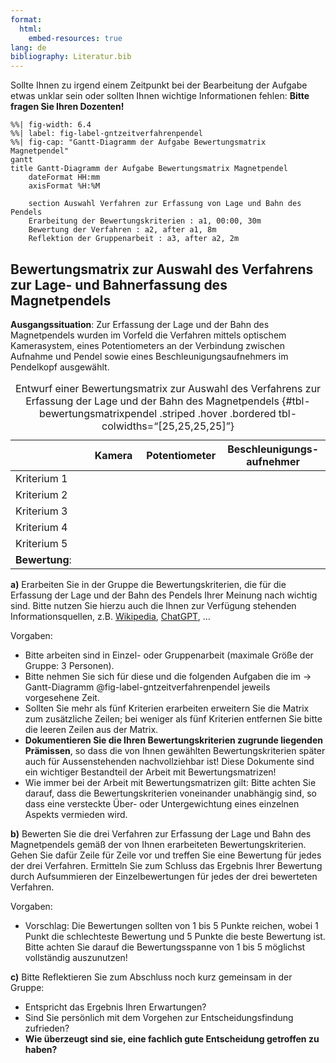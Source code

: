 ```yaml
---
format:
  html:
    embed-resources: true
lang: de
bibliography: Literatur.bib
---
```


<!--
title: "DEB3 Produktentwicklung 1"
format:
  html:
    embed-resources: true

author:
  - name: "Christian Anders"
    degrees: 
    roles: "Dozent"
    email: christian.anders@hs-esslingen.de
    affiliation: 
      - name: "Hochschule Esslingen"
        department: "Wirtschaft & Technik"
        group: "Digital Engineering (DEB)"
        city: "Esslingen am Neckar"
        postal-code: 73728
        country: "Deutschland"
        url: https://www.hs-esslingen.de/
abstract: > 
  Skript zur Vorlesung und Labor *"Produktentwicklung 1"* für den Studiengang Digital Engineering DEB3 im Wintersemester 2024/2025
keywords:
  - Produktentstehungsprozess
  - Entwicklungsmethodik
  - Labor 
  - Magnetpendel
copyright: 
  holder: Christian Anders
  year: 2024
lang: de
bibliography: Literatur.bib
date: last-modified
toc: false
number-sections: false
scrollable: true
toc-location: right-body
cap-location: bottom
number-offset: 0
link-external-icon: true
link-external-newwindow: true
-->

<!-- -------------------------------------------------------------------------

                       Aufgabe: Bewertungsmatrix Magnetpendel

-------------------------------------------------------------------------- -->


::: {.callout-important}
Sollte Ihnen zu irgend einem Zeitpunkt bei der Bearbeitung der Aufgabe etwas unklar sein oder sollten Ihnen wichtige Informationen fehlen: **Bitte fragen Sie Ihren Dozenten!**
:::

```mermaid
%%| fig-width: 6.4
%%| label: fig-label-gntzeitverfahrenpendel
%%| fig-cap: "Gantt-Diagramm der Aufgabe Bewertungsmatrix Magnetpendel"
gantt
title Gantt-Diagramm der Aufgabe Bewertungsmatrix Magnetpendel
    dateFormat HH:mm
    axisFormat %H:%M    

    section Auswahl Verfahren zur Erfassung von Lage und Bahn des Pendels
    Erarbeitung der Bewertungskriterien : a1, 00:00, 30m
    Bewertung der Verfahren : a2, after a1, 8m
    Reflektion der Gruppenarbeit : a3, after a2, 2m
```


::: {.callout-note}
## Bewertungsmatrix zur Auswahl des Verfahrens zur Lage- und Bahnerfassung des Magnetpendels

**Ausgangssituation**: Zur Erfassung der Lage und der Bahn des Magnetpendels wurden im Vorfeld die Verfahren mittels optischem Kamerasystem, eines Potentiometers an der Verbindung zwischen Aufnahme und Pendel sowie eines Beschleunigungsaufnehmers im Pendelkopf ausgewählt.



|                      | Kamera         | Potentiometer  | Beschleunigungs- aufnehmer |
|----------------------|----------------|----------------|----------------------------|
| Kriterium 1          |                |                |                            | 
| Kriterium 2          |                |                |                            | 
| Kriterium 3          |                |                |                            | 
| Kriterium 4          |                |                |                            | 
| Kriterium 5          |                |                |                            | 
| **Bewertung**:       |                |                |                            | 

: Entwurf einer Bewertungsmatrix zur Auswahl des Verfahrens zur Erfassung der Lage und der Bahn des Magnetpendels {#tbl-bewertungsmatrixpendel .striped .hover .bordered tbl-colwidths="[25,25,25,25]"}



**a)** Erarbeiten Sie in der Gruppe die Bewertungskriterien, die für die Erfassung der Lage und der Bahn des Pendels Ihrer Meinung nach wichtig sind. Bitte nutzen Sie hierzu auch die Ihnen zur Verfügung stehenden Informationsquellen, z.B. [Wikipedia](https://www.wikipedia.de/), [ChatGPT](https://chat.openai.com/), ...

Vorgaben:

+ Bitte arbeiten sind in Einzel- oder Gruppenarbeit (maximale Größe der Gruppe: 3 Personen).
+ Bitte nehmen Sie sich für diese und die folgenden Aufgaben die im → Gantt-Diagramm @fig-label-gntzeitverfahrenpendel jeweils vorgesehene Zeit. 
+ Sollten Sie mehr als fünf Kriterien erarbeiten erweitern Sie die Matrix zum zusätzliche Zeilen; bei weniger als fünf Kriterien entfernen Sie bitte die leeren Zeilen aus der Matrix.
+ **Dokumentieren Sie die Ihren Bewertungskriterien zugrunde liegenden Prämissen**, so dass die von Ihnen gewählten Bewertungskriterien später auch für Aussenstehenden nachvollziehbar ist! Diese Dokumente sind ein wichtiger Bestandteil der Arbeit mit Bewertungsmatrizen!
+ Wie immer bei der Arbeit mit Bewertungsmatrizen gilt: Bitte achten Sie darauf, dass die Bewertungskriterien voneinander unabhängig sind, so dass eine versteckte Über- oder Untergewichtung eines einzelnen Aspekts vermieden wird.
 
**b)** Bewerten Sie die drei Verfahren zur Erfassung der Lage und Bahn des Magnetpendels gemäß der von Ihnen erarbeiteten Bewertungskriterien. Gehen Sie dafür Zeile für Zeile vor und treffen Sie eine Bewertung für jedes der drei Verfahren. Ermitteln Sie zum Schluss das Ergebnis Ihrer Bewertung durch Aufsummieren der Einzelbewertungen für jedes der drei bewerteten Verfahren.

Vorgaben:

+ Vorschlag: Die Bewertungen sollten von 1 bis 5 Punkte reichen, wobei 1 Punkt die schlechteste Bewertung und 5 Punkte die beste Bewertung ist. Bitte achten Sie darauf die Bewertungsspanne von 1 bis 5 möglichst vollständig auszunutzen! 

**c)** Bitte Reflektieren Sie zum Abschluss noch kurz gemeinsam in der Gruppe: 

+ Entspricht das Ergebnis Ihren Erwartungen? 
+ Sind Sie persönlich mit dem Vorgehen zur Entscheidungsfindung zufrieden?
+ **Wie überzeugt sind sie, eine fachlich gute Entscheidung getroffen zu haben?**
:::
